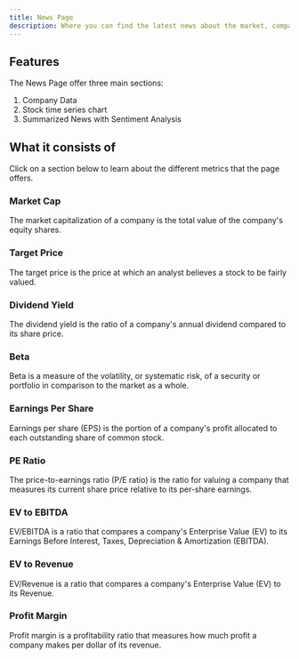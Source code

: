 ```yaml
---
title: News Page
description: Where you can find the latest news about the market, companies, as well as the relevant company information.
---
```


## Features

The News Page offer three main sections:

1. Company Data
2. Stock time series chart
3. Summarized News with Sentiment Analysis


## What it consists of

Click on a section below to learn about the different metrics that the page offers.

<div className="grid gap-4 mt-6">

<Card href="/docs/news/market-cap">

### Market Cap

The market capitalization of a company is the total value of the company's equity shares.

</Card>

<Card href="/docs/news/target-price">

### Target Price

The target price is the price at which an analyst believes a stock to be fairly valued.

</Card>

<Card href="/docs/news/yield">

### Dividend Yield

The dividend yield is the ratio of a company's annual dividend compared to its share price.

</Card>

<Card href="/docs/news/beta">

### Beta

Beta is a measure of the volatility, or systematic risk, of a security or portfolio in comparison to the market as a whole.

</Card>

<Card href="/docs/news/eps">

### Earnings Per Share

Earnings per share (EPS) is the portion of a company's profit allocated to each outstanding share of common stock.

</Card>
<Card href="/docs/news/pe-ratio">

### PE Ratio

The price-to-earnings ratio (P/E ratio) is the ratio for valuing a company that measures its current share price relative to its per-share earnings.

</Card>

<Card href="/docs/news/ev-ebitda">

### EV to EBITDA

EV/EBITDA is a ratio that compares a company's Enterprise Value (EV) to its Earnings Before Interest, Taxes, Depreciation & Amortization (EBITDA).

</Card>

<Card href="/docs/news/ev-revenue">

### EV to Revenue

EV/Revenue is a ratio that compares a company's Enterprise Value (EV) to its Revenue.

</Card>
<Card href="/docs/news/profit-margin">

### Profit Margin

Profit margin is a profitability ratio that measures how much profit a company makes per dollar of its revenue.

</Card>

</div>

